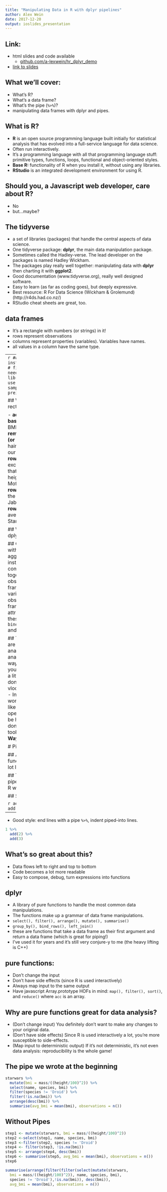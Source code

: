 ```yaml
---
title: "Manipulating Data in R with dplyr pipelines"
author: Alex Wein
date: 2017-12-20
output: ioslides_presentation
---
```



## Link:
- html slides and code available
    + [github.com/a-lexwein/hr_dplyr_demo](http://github.com/a-lexwein/hr_dplyr_demo) 
- [link to slides](http://htmlpreview.github.io/?https://github.com/a-lexwein/hr_dplyr_demo/blob/master/dplyr_demo.html#1)

## What we'll cover:
- What's R?
- What's a data frame?
- What's the pipe (`%>%`)?
- manipulating data frames with dplyr and pipes.

## What is R?
- __R__ is an open source programming language built initially for statistical analysis that has evolved into a full-service language for data science.
- Often run interactively.
- It's a programming language with all that programming language stuff: primitive types, functions, loops, functional and object-oriented styles.
- __Base R:__ functionality of R when you install it, without using any libraries.
- __RStudio__ is an integrated development environment for using R.

## Should you, a Javascript web developer, care about R?
- No
- but...maybe?

## The tidyverse
- a set of libraries (packages) that handle the central aspects of data science.
- One tidyverse package: __dplyr__, the main data manipulation package.
- Sometimes called the Hadley-verse. The lead developer on the packages is named Hadley Wickham.
- The packages play really well together: manipulating data with __dplyr__ then charting it with __ggplot2__.
- Good documentation (www.tidyverse.org), really well designed software.
- Easy to learn (as far as coding goes), but deeply expressive.
- Best resource: R For Data Science (Wickham & Grolemund) (http://r4ds.had.co.nz/)
- RStudio cheat sheets are great, too.

## data frames
- It's a rectangle with numbers (or strings) in it!
- rows represent observations
- columns represent properties (variables). Variables have names.
- all values in a column have the same type.


----
```r
## install.packages('dplyr') # first time you run, need to install
library(dplyr) # call to use dplyr
starwars # a sample dataset preinstalled with dplyr
```


## What do you do with a rectangle of data:

- **add new variables based on existing data: ** BMI = mass/(height^2)
- **remove existing variables (or rearrange columns)** hair color won't be used in our analysis.
- **remove rows:** exclude droids, exclude any characters that are missing data for height or mass (like Grand Moff Tarkin)
- **sort the rows:** which character has the highest BMI? (It's Jabba!)
- **aggregate all rows into one:** what's the average BMI of non-droid Star Wars characters?

## What that looks like in dplyr:
```r
starwars %>%
  mutate(bmi = mass/((height/100)^2)) %>%
  select(name, species, bmi) %>%
  filter(species != 'Droid') %>%
  filter(!is.na(bmi)) %>%
  arrange(desc(bmi)) %>%
  summarise(avg_bmi = mean(bmi), observations = n())
```


## Other things you do with data frames:
- aggregate into groups instead of just one line
- combine two data frames together:
    + combining observations: two data frames with the same variables.
    + augmenting observations: joining data frames based on common attributes.
- dplyr handles these, too: `group_by(), bind_rows(), left_join()` and other joins.

## These manipulations are the spine of data analysis, and every data analysis framework has a way to do all of this.
- If you've used spreadsheets a little, you've probably done a lot of this: sort, vlookup, pivot tables, filter.
- In a spreadsheet workflow, they don't feel like a unified set of operations, and they can be hard to combine.
- I've done this using a lot of tools...dplyr is __The Right Way__.

# Pipes %>%

## A Function in R
- functions in base R look a lot like javascript.
```r
add <- function(a,b) {
  sum <- a+b
  return(a+b)
}
```
```r
add(1,2)
add(add(1,2),3)
```

## The pipe %>%
- The pipe changes the syntax of R with the following rule:
```r
 val1 %>% fun(val2) ==> fun(val1,val2)
```
- The value to the left of the pipe becomes the first argument of the function its right
- `==>` is not code
- `|` in terminal is also a pipe function.

## So we got
```r
add(1, 2)
1 %>% add(2)
add(add(1, 2), 3)
1 %>% add(2) %>% add(3)
```

```r
add(add(1,2),3)
1 %>% add(2) %>% add(3)
```

----

- Good style: end lines with a pipe `%>%`, indent piped-into lines.

```r
1 %>%
  add(2) %>%
  add(3)
```


## What's so great about this?
- Data flows left to right and top to bottom
- Code becomes a lot more readable
- Easy to compose, debug, turn expressions into functions

## dplyr
- A library of pure functions to handle the most common data manipulations.
- The functions make up a grammar of data frame manipulations.
- `select(), filter(), arrange(), mutate(), summarise()`
- `group_by(), bind_rows(), left_join()`
- these are functions that take a data frame as their first argument and return a data frame (which is great for piping!)
- I've used it for years and it's still very conjure-y to me (the heavy lifting is C++)

## pure functions:
- Don't change the input
- Don't have side effects (since R is used interactively)
- Always map input to the same output
- Have javascript Array.prototype HOFs in mind: `map(), filter(), sort()`, and `reduce()` where `acc` is an array.

## Why are pure functions great for data analysis?
- (Don't change input) You definitely don't want to make any changes to your original data.
- (Don't have side effects) Since R is used interactively a lot, you're more susceptible to side-effects.
- (Map input to deterministic output) If it's not deterministic, it's not even data analysis: reproducibility is the whole game!


## The pipe we wrote at the beginning

```r
starwars %>%
  mutate(bmi = mass/((height/100)^2)) %>%
  select(name, species, bmi) %>%
  filter(species != 'Droid') %>%
  filter(!is.na(bmi)) %>%
  arrange(desc(bmi)) %>%
  summarise(avg_bmi = mean(bmi), observations = n())
```

## Without Pipes
```r
step1 <- mutate(starwars, bmi = mass/((height/100)^2))
step2 <-select(step1, name, species, bmi)
step3 <-filter(step2, species != 'Droid')
step4 <- filter(step3, !is.na(bmi))
step5 <- arrange(step4, desc(bmi))
step6 <- summarise(step5, avg_bmi = mean(bmi), observations = n())
step6
```

```r
summarise(arrange(filter(filter(select(mutate(starwars,
  bmi = mass/((height/100)^2)), name, species, bmi),
  species != 'Droid'),!is.na(bmi)), desc(bmi)),
  avg_bmi = mean(bmi), observations = n())
```


